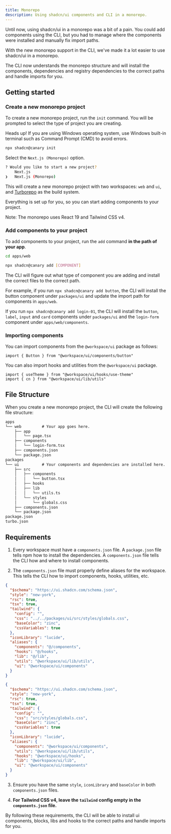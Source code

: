 ```yaml
---
title: Monorepo
description: Using shadcn/ui components and CLI in a monorepo.
---
```


Until now, using shadcn/ui in a monorepo was a bit of a pain. You could add
components using the CLI, but you had to manage where the components
were installed and manually fix import paths.

With the new monorepo support in the CLI, we've made it a lot easier to use
shadcn/ui in a monorepo.

The CLI now understands the monorepo structure and will install the components,
dependencies and registry dependencies to the correct paths and handle imports
for you.

## Getting started

<Steps>

### Create a new monorepo project

To create a new monorepo project, run the `init` command. You will be prompted
to select the type of project you are creating.

<Alert>
  <Terminal className="h-4 w-4" />
  <AlertTitle>Heads up!</AlertTitle>
  <AlertDescription>
   If you are using Windows operating system, use Windows built-in terminal such as Command Prompt (CMD) to avoid errors.
  </AlertDescription>
</Alert>

```bash
npx shadcn@canary init
```

Select the `Next.js (Monorepo)` option.

```bash
? Would you like to start a new project?
    Next.js
❯   Next.js (Monorepo)
```

This will create a new monorepo project with two workspaces: `web` and `ui`,
and [Turborepo](https://turbo.build/repo/docs) as the build system.

Everything is set up for you, so you can start adding components to your project.

Note: The monorepo uses React 19 and Tailwind CSS v4.

### Add components to your project

To add components to your project, run the `add` command **in the path of your app**.

```bash
cd apps/web
```

```bash
npx shadcn@canary add [COMPONENT]
```

The CLI will figure out what type of component you are adding and install the
correct files to the correct path.

For example, if you run `npx shadcn@canary add button`, the CLI will install the button component under `packages/ui` and update the import path for components in `apps/web`.

If you run `npx shadcn@canary add login-01`, the CLI will install the `button`, `label`, `input` and `card` components under `packages/ui` and the `login-form` component under `apps/web/components`.

### Importing components

You can import components from the `@workspace/ui` package as follows:

```tsx
import { Button } from "@workspace/ui/components/button"
```

You can also import hooks and utilities from the `@workspace/ui` package.

```tsx
import { useTheme } from "@workspace/ui/hooks/use-theme"
import { cn } from "@workspace/ui/lib/utils"
```

</Steps>

## File Structure

When you create a new monorepo project, the CLI will create the following file structure:

```txt
apps
└── web         # Your app goes here.
    ├── app
    │   └── page.tsx
    ├── components
    │   └── login-form.tsx
    ├── components.json
    └── package.json
packages
└── ui          # Your components and dependencies are installed here.
    ├── src
    │   ├── components
    │   │   └── button.tsx
    │   ├── hooks
    │   ├── lib
    │   │   └── utils.ts
    │   └── styles
    │       └── globals.css
    ├── components.json
    └── package.json
package.json
turbo.json
```

## Requirements

1. Every workspace must have a `components.json` file. A `package.json` file tells npm how to install the dependencies. A `components.json` file tells the CLI how and where to install components.

2. The `components.json` file must properly define aliases for the workspace. This tells the CLI how to import components, hooks, utilities, etc.

```json showLineNumbers title="apps/web/components.json"
{
  "$schema": "https://ui.shadcn.com/schema.json",
  "style": "new-york",
  "rsc": true,
  "tsx": true,
  "tailwind": {
    "config": "",
    "css": "../../packages/ui/src/styles/globals.css",
    "baseColor": "zinc",
    "cssVariables": true
  },
  "iconLibrary": "lucide",
  "aliases": {
    "components": "@/components",
    "hooks": "@/hooks",
    "lib": "@/lib",
    "utils": "@workspace/ui/lib/utils",
    "ui": "@workspace/ui/components"
  }
}
```

```json showLineNumbers title="packages/ui/components.json"
{
  "$schema": "https://ui.shadcn.com/schema.json",
  "style": "new-york",
  "rsc": true,
  "tsx": true,
  "tailwind": {
    "config": "",
    "css": "src/styles/globals.css",
    "baseColor": "zinc",
    "cssVariables": true
  },
  "iconLibrary": "lucide",
  "aliases": {
    "components": "@workspace/ui/components",
    "utils": "@workspace/ui/lib/utils",
    "hooks": "@workspace/ui/hooks",
    "lib": "@workspace/ui/lib",
    "ui": "@workspace/ui/components"
  }
}
```

3. Ensure you have the same `style`, `iconLibrary` and `baseColor` in both `components.json` files.

4. **For Tailwind CSS v4, leave the `tailwind` config empty in the `components.json` file.**

By following these requirements, the CLI will be able to install ui components, blocks, libs and hooks to the correct paths and handle imports for you.
